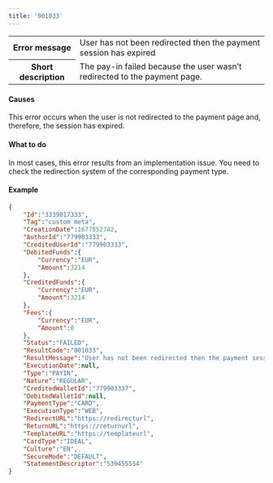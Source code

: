 ---
title: '001033'  
---
  
<table>
    <tbody>
        <tr>
            <th class="header"><strong>Error message</strong></th>
            <td class="table-content">User has not been redirected then the payment session has expired</td>
        </tr>
        <tr>
            <th class="header"><strong>Short description</strong></th>
            <td class="table-content">The pay-in failed because the user wasn’t redirected to the payment page.</td>
        </tr>
    </tbody>
</table>  

#### Causes  

This error occurs when the user is not redirected to the payment page and, therefore, the session has expired.  

#### What to do  

In most cases, this error results from an implementation issue. You need to check the redirection system of the corresponding payment type.  

#### Example  
```json API Response
{
    "Id":"3339017333",
    "Tag":"custom meta",
    "CreationDate":1677852742,
    "AuthorId":"779903333",
    "CreditedUserId":"779903333",
    "DebitedFunds":{
        "Currency":"EUR",
        "Amount":3214
    },
    "CreditedFunds":{
        "Currency":"EUR",
        "Amount":3214
    },
    "Fees":{
        "Currency":"EUR",
        "Amount":0
    },
    "Status":"FAILED",
    "ResultCode":"001033",
    "ResultMessage":"User has not been redirected then the payment session has expired",
    "ExecutionDate":null,
    "Type":"PAYIN",
    "Nature":"REGULAR",
    "CreditedWalletId":"779903337",
    "DebitedWalletId":null,
    "PaymentType":"CARD",
    "ExecutionType":"WEB",
    "RedirectURL":"https://redirecturl",
    "ReturnURL":"https://returnurl",
    "TemplateURL":"https://templateurl",
    "CardType":"IDEAL",
    "Culture":"EN",
    "SecureMode":"DEFAULT",
    "StatementDescriptor":"539455554"
}
```